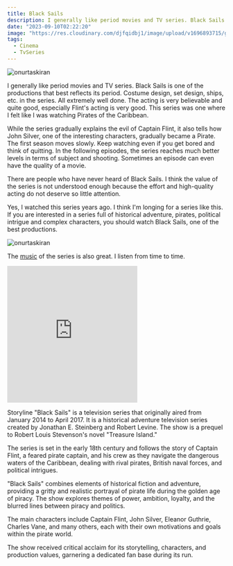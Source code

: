 ```yaml
---
title: Black Sails
description: I generally like period movies and TV series. Black Sails is one of the productions that best reflects its period. Costume design, set design, ships, etc. in the series. 
date: "2023-09-10T02:22:20"
image: "https://res.cloudinary.com/djfqidbj1/image/upload/v1696893715/gen4wodshat9mplq6p7d.jpg"
tags:
  - Cinema
  - TvSeries
---
```


<img className="w-full rounded-xl" src="https://res.cloudinary.com/djfqidbj1/image/upload/v1696893715/gen4wodshat9mplq6p7d.jpg" alt="onurtaskiran" />

I generally like period movies and TV series. Black Sails is one of the productions that best reflects its period. Costume design, set design, ships, etc. in the series. All extremely well done. The acting is very believable and quite good, especially Flint's acting is very good. This series was one where I felt like I was watching Pirates of the Caribbean.

While the series gradually explains the evil of Captain Flint, it also tells how John Silver, one of the interesting characters, gradually became a Pirate. The first season moves slowly. Keep watching even if you get bored and think of quitting. In the following episodes, the series reaches much better levels in terms of subject and shooting. Sometimes an episode can even have the quality of a movie.

There are people who have never heard of Black Sails. I think the value of the series is not understood enough because the effort and high-quality acting do not deserve so little attention.

Yes, I watched this series years ago. I think I'm longing for a series like this. If you are interested in a series full of historical adventure, pirates, political intrigue and complex characters, you should watch Black Sails, one of the best productions.

<img className="w-full " src="https://res.cloudinary.com/djfqidbj1/image/upload/v1696893804/p6udvh6n37iwjkenl2qi.jpg" alt="onurtaskiran" />

The <a href="https://open.spotify.com/intl-tr/track/4M0kHvIiP2CwSxPyOlgKa4">music</a> of the series is also great. I listen from time to time.

<iframe className="w-full" height="315" src="https://www.youtube.com/embed/XFTcA4QLHw0?si=8oTts23PIPsvZEl9" frameborder="0" allow="accelerometer; autoplay; encrypted-media; gyroscope; picture-in-picture" allowfullscreen></iframe>

Storyline
"Black Sails" is a television series that originally aired from January 2014 to April 2017. It is a historical adventure television series created by Jonathan E. Steinberg and Robert Levine. The show is a prequel to Robert Louis Stevenson's novel "Treasure Island."

The series is set in the early 18th century and follows the story of Captain Flint, a feared pirate captain, and his crew as they navigate the dangerous waters of the Caribbean, dealing with rival pirates, British naval forces, and political intrigues.

"Black Sails" combines elements of historical fiction and adventure, providing a gritty and realistic portrayal of pirate life during the golden age of piracy. The show explores themes of power, ambition, loyalty, and the blurred lines between piracy and politics.

The main characters include Captain Flint, John Silver, Eleanor Guthrie, Charles Vane, and many others, each with their own motivations and goals within the pirate world.

The show received critical acclaim for its storytelling, characters, and production values, garnering a dedicated fan base during its run.